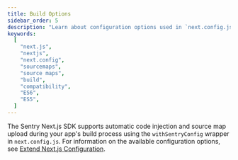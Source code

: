 ```yaml
---
title: Build Options
sidebar_order: 5
description: "Learn about configuration options used in `next.config.js` to control your app's build process."
keywords:
  [
    "next.js",
    "nextjs",
    "next.config",
    "sourcemaps",
    "source maps",
    "build",
    "compatibility",
    "ES6",
    "ES5",
  ]
---
```


The Sentry Next.js SDK supports automatic code injection and source map upload during your app's build process using the `withSentryConfig` wrapper in `next.config.js`. For information on the available configuration options, see [Extend Next.js Configuration](../../manual-setup/#extend-nextjs-configuration).
